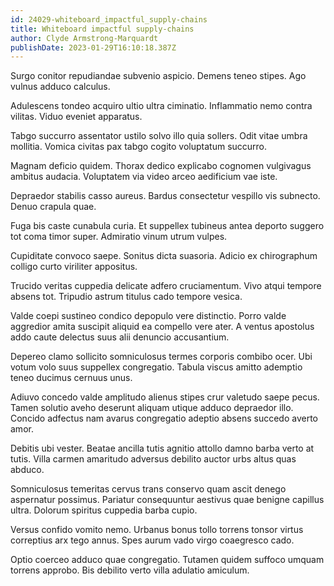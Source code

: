 ```yaml
---
id: 24029-whiteboard_impactful_supply-chains
title: Whiteboard impactful supply-chains
author: Clyde Armstrong-Marquardt
publishDate: 2023-01-29T16:10:18.387Z
---
```


Surgo conitor repudiandae subvenio aspicio. Demens teneo stipes. Ago vulnus adduco calculus.

Adulescens tondeo acquiro ultio ultra ciminatio. Inflammatio nemo contra vilitas. Viduo eveniet apparatus.

Tabgo succurro assentator ustilo solvo illo quia sollers. Odit vitae umbra mollitia. Vomica civitas pax tabgo cogito voluptatum succurro.

Magnam deficio quidem. Thorax dedico explicabo cognomen vulgivagus ambitus audacia. Voluptatem via video arceo aedificium vae iste.

Depraedor stabilis casso aureus. Bardus consectetur vespillo vis subnecto. Denuo crapula quae.

Fuga bis caste cunabula curia. Et suppellex tubineus antea deporto suggero tot coma timor super. Admiratio vinum utrum vulpes.

Cupiditate convoco saepe. Sonitus dicta suasoria. Adicio ex chirographum colligo curto viriliter appositus.

Trucido veritas cuppedia delicate adfero cruciamentum. Vivo atqui tempore absens tot. Tripudio astrum titulus cado tempore vesica.

Valde coepi sustineo condico depopulo vere distinctio. Porro valde aggredior amita suscipit aliquid ea compello vere ater. A ventus apostolus addo caute delectus suus alii denuncio accusantium.

Depereo clamo sollicito somniculosus termes corporis combibo ocer. Ubi votum volo suus suppellex congregatio. Tabula viscus amitto ademptio teneo ducimus cernuus unus.

Adiuvo concedo valde amplitudo alienus stipes crur valetudo saepe pecus. Tamen solutio aveho deserunt aliquam utique adduco depraedor illo. Concido adfectus nam avarus congregatio adeptio absens succedo averto amor.

Debitis ubi vester. Beatae ancilla tutis agnitio attollo damno barba verto at tutis. Villa carmen amaritudo adversus debilito auctor urbs altus quas abduco.

Somniculosus temeritas cervus trans conservo quam ascit denego aspernatur possimus. Pariatur consequuntur aestivus quae benigne capillus ultra. Dolorum spiritus cuppedia barba cupio.

Versus confido vomito nemo. Urbanus bonus tollo torrens tonsor virtus correptius arx tego annus. Spes aurum vado virgo coaegresco cado.

Optio coerceo adduco quae congregatio. Tutamen quidem suffoco umquam torrens approbo. Bis debilito verto villa adulatio amiculum.
